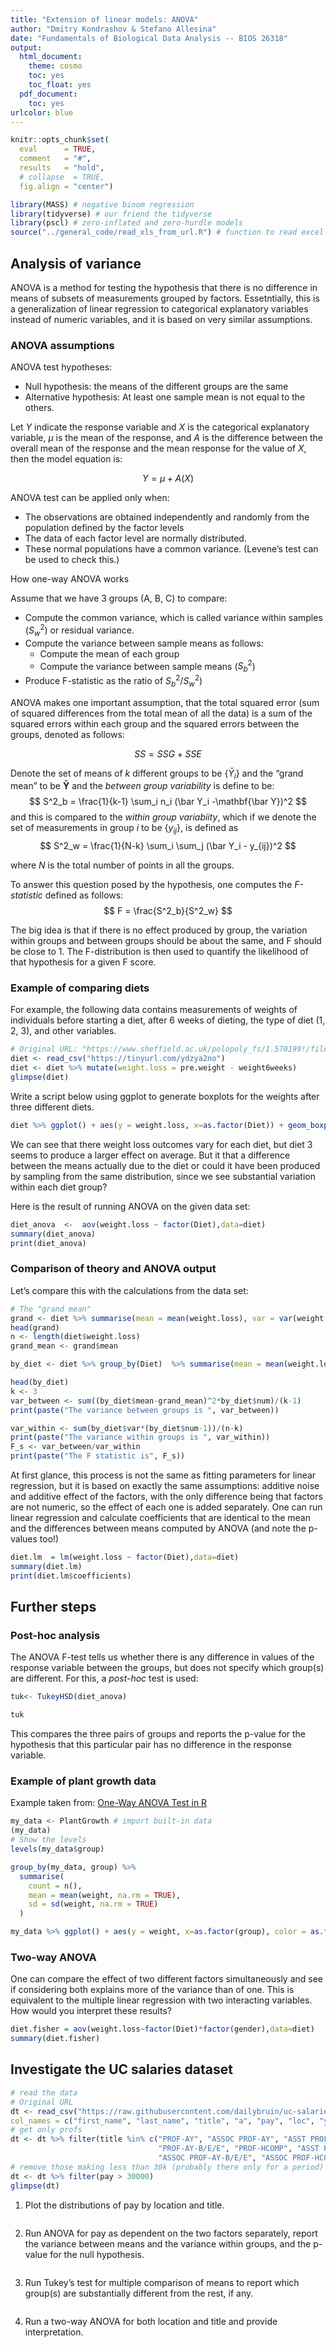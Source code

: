 ```yaml
---
title: "Extension of linear models: ANOVA"
author: "Dmitry Kondrashov & Stefano Allesina"
date: "Fundamentals of Biological Data Analysis -- BIOS 26318"
output:
  html_document:
    theme: cosmo
    toc: yes
    toc_float: yes
  pdf_document:
    toc: yes
urlcolor: blue
---
```


```r
knitr::opts_chunk$set(
  eval      = TRUE,
  comment   = "#",
  results   = "hold",
  # collapse  = TRUE,
  fig.align = "center")
```


```r
library(MASS) # negative binom regression
library(tidyverse) # our friend the tidyverse
library(pscl) # zero-inflated and zero-hurdle models
source("../general_code/read_xls_from_url.R") # function to read excel from URL
```


## Analysis of variance

ANOVA is a method for testing the hypothesis that there is no difference in means of subsets of measurements grouped by factors. Essetntially, this is a generalization of linear regression to categorical explanatory variables instead of numeric variables, and it is based on very similar assumptions.

### ANOVA assumptions


ANOVA test hypotheses:

  * Null hypothesis: the means of the different groups are the same
  * Alternative hypothesis: At least one sample mean is not equal to the others.
  
Let $Y$ indicate the response variable and $X$ is the categorical explanatory variable, $\mu$ is the mean of the response, and $A$ is the difference between the overall mean of the response and the mean response for the value of $X$, then the model equation is:

$$
Y = \mu + A(X)
$$


ANOVA test can be applied only when:

  * The observations are obtained independently and randomly from the population defined by the factor levels
  * The data of each factor level are normally distributed.
  * These normal populations have a common variance. (Levene’s test can be used to check this.)
  
  
How one-way ANOVA works

Assume that we have 3 groups (A, B, C) to compare:

  * Compute the common variance, which is called variance within samples ($S^2_w$) or residual variance.
  * Compute the variance between sample means as follows:
    * Compute the mean of each group
    * Compute the variance between sample means ($S^2_b$)
  * Produce F-statistic as the ratio of $S^2_b/S^2_w$)


ANOVA makes one important assumption, that the total squared error (sum of squared differences from the total mean of all the data) is a sum of the squared errors within each group and the squared errors between the groups, denoted as follows:

$$
SS = SSG + SSE
$$


Denote the set of means of $k$ different groups to be $\{\bar Y_i\}$ and the "grand mean" to be $\mathbf{\bar Y}$ and the *between group variability* is define to be:
$$  S^2_b = \frac{1}{k-1} \sum_i n_i (\bar Y_i -\mathbf{\bar Y})^2 $$
and this is compared to the *within group variabiity*, which if we denote the set of measurements in group $i$ to be $\{y_{ij}\}$, is defined as
$$
S^2_w = \frac{1}{N-k} \sum_i \sum_j (\bar Y_i - y_{ij})^2
$$

where $N$ is the total number of points in all the groups. 

To answer this question posed by the hypothesis, one computes the *F-statistic* defined as follows:
$$
F = \frac{S^2_b}{S^2_w}
$$

The big idea is that if there is no effect produced by group, the variation within groups and between groups should be about the same, and F should be close to 1. The F-distribution is then used to quantify the likelihood of that hypothesis for a given F score. 


### Example of comparing diets

For example, the following data contains measurements of weights of individuals before starting a diet, after 6 weeks of dieting, the type of diet (1, 2, 3), and other variables. 
```r
# Original URL: "https://www.sheffield.ac.uk/polopoly_fs/1.570199!/file/stcp-Rdataset-Diet.csv"
diet <- read_csv("https://tinyurl.com/ydzya2no") 
diet <- diet %>% mutate(weight.loss = pre.weight - weight6weeks) 
glimpse(diet)
```

Write a script below using ggplot to generate boxplots for the weights after three different diets.

```r
diet %>% ggplot() + aes(y = weight.loss, x=as.factor(Diet)) + geom_boxplot()
```

We can see that there weight loss outcomes vary for each diet, but diet 3 seems to produce a larger effect on average. But it that a difference between the means actually due to the diet or could it have been produced by sampling from the same distribution, since we see substantial variation within each diet group?


Here is the result of running ANOVA on the given data set:

```r
diet_anova  <-  aov(weight.loss ~ factor(Diet),data=diet)
summary(diet_anova)
print(diet_anova)
```

### Comparison of theory and ANOVA output

Let's compare this with the calculations from the data set:

```r
# The "grand mean" 
grand <- diet %>% summarise(mean = mean(weight.loss), var = var(weight.loss))
head(grand)
n <- length(diet$weight.loss)
grand_mean <- grand$mean

by_diet <- diet %>% group_by(Diet)  %>% summarise(mean = mean(weight.loss), var = var(weight.loss), num = n()) 

head(by_diet)
k <- 3
var_between <- sum((by_diet$mean-grand_mean)^2*by_diet$num)/(k-1)
print(paste("The variance between groups is ", var_between))

var_within <- sum(by_diet$var*(by_diet$num-1))/(n-k)
print(paste("The variance within groups is ", var_within))
F_s <- var_between/var_within
print(paste("The F statistic is", F_s))

```


At first glance, this process is not the same as fitting parameters for linear regression, but it is based on exactly the same assumptions: additive noise and additive effect of the factors, with the only difference being that factors are not numeric, so the effect of each one is added separately. One can run linear regression and calculate coefficients that are identical to the mean and the differences between means computed by ANOVA (and note the p-values too!)

```r
diet.lm  = lm(weight.loss ~ factor(Diet),data=diet)
summary(diet.lm)
print(diet.lm$coefficients)
```

## Further steps

### Post-hoc analysis

The ANOVA F-test tells us whether there is any difference in values of the response variable between the groups, but does not specify which group(s) are different. For this, a *post-hoc* test is used:


```r
tuk<- TukeyHSD(diet_anova)

tuk
```

This compares the three pairs of groups and reports the p-value for the hypothesis that this particular pair has no difference in the response variable.

### Example of plant growth data

Example taken from: [One-Way ANOVA Test in R](http://www.sthda.com/english/wiki/one-way-anova-test-in-r)
```r
my_data <- PlantGrowth # import built-in data
(my_data)
# Show the levels
levels(my_data$group)
```

```r
group_by(my_data, group) %>%
  summarise(
    count = n(),
    mean = mean(weight, na.rm = TRUE),
    sd = sd(weight, na.rm = TRUE)
  )
```
```r

my_data %>% ggplot() + aes(y = weight, x=as.factor(group), color = as.factor(group)) + geom_boxplot()
```


### Two-way ANOVA

One can compare the effect of two different factors simultaneously and see if considering both explains more of the variance than of one. This is equivalent to the multiple linear regression with two interacting variables. How would you interpret these results?

```r
diet.fisher = aov(weight.loss~factor(Diet)*factor(gender),data=diet)
summary(diet.fisher)
```


## Investigate the UC  salaries dataset

```r
# read the data
# Original URL
dt <- read_csv("https://raw.githubusercontent.com/dailybruin/uc-salaries/master/data/uc_salaries.csv", 
col_names = c("first_name", "last_name", "title", "a", "pay", "loc", "year", "b", "c", "d")) %>%  select(first_name, last_name, title, loc, pay)
# get only profs
dt <- dt %>% filter(title %in% c("PROF-AY", "ASSOC PROF-AY", "ASST PROF-AY", 
                                 "PROF-AY-B/E/E", "PROF-HCOMP", "ASST PROF-AY-B/E/E", 
                                 "ASSOC PROF-AY-B/E/E", "ASSOC PROF-HCOMP", "ASST PROF-HCOMP"))
# remove those making less than 30k (probably there only for a period)
dt <- dt %>% filter(pay > 30000)
glimpse(dt)
```


1. Plot the distributions of pay by location and title. 
```r

```

2. Run ANOVA for pay as dependent on the two factors separately, report the variance between means and the variance within groups, and the p-value for the null hypothesis.
```r

```

3. Run Tukey's test for multiple comparison of means to report which group(s) are substantially different from the rest, if any.

```r

```

4. Run a two-way ANOVA for both location and title and provide interpretation.
```r

```

